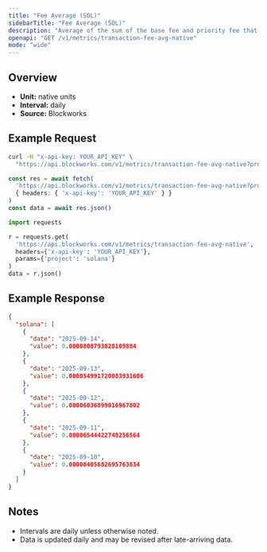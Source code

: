 ```yaml
---
title: "Fee Average (SOL)"
sidebarTitle: "Fee Average (SOL)"
description: "Average of the sum of the base fee and priority fee that day in native chain token"
openapi: "GET /v1/metrics/transaction-fee-avg-native"
mode: "wide"
---
```


## Overview

- **Unit:** native units
- **Interval:** daily
- **Source:** Blockworks

## Example Request

<CodeGroup>

```bash cURL
curl -H "x-api-key: YOUR_API_KEY" \
  "https://api.blockworks.com/v1/metrics/transaction-fee-avg-native?project=solana"
```

```typescript TypeScript
const res = await fetch(
  'https://api.blockworks.com/v1/metrics/transaction-fee-avg-native?project=solana',
  { headers: { 'x-api-key': 'YOUR_API_KEY' } }
)
const data = await res.json()
```

```python Python
import requests

r = requests.get(
  'https://api.blockworks.com/v1/metrics/transaction-fee-avg-native',
  headers={'x-api-key': 'YOUR_API_KEY'},
  params={'project': 'solana'}
)
data = r.json()
```

</CodeGroup>

## Example Response

```json
{
  "solana": [
    {
      "date": "2025-09-14",
      "value": 0.0000808793828109884
    },
    {
      "date": "2025-09-13",
      "value": 0.000054991720083931606
    },
    {
      "date": "2025-09-12",
      "value": 0.00006036899016967802
    },
    {
      "date": "2025-09-11",
      "value": 0.00006544422748256564
    },
    {
      "date": "2025-09-10",
      "value": 0.00008405682695763834
    }
  ]
}
```

## Notes
- Intervals are daily unless otherwise noted.
- Data is updated daily and may be revised after late-arriving data.